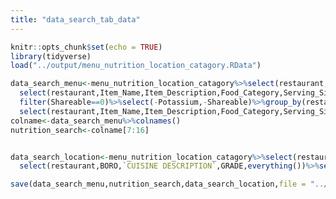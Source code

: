 ```yaml
---
title: "data_search_tab_data"
---
```


```r
knitr::opts_chunk$set(echo = TRUE)
library(tidyverse)
load("../output/menu_nutrition_location_catagory.RData")
```

```r
data_search_menu<-menu_nutrition_location_catagory%>%select(restaurant,menu)%>%unnest(menu)%>%
  select(restaurant,Item_Name,Item_Description,Food_Category,Serving_Size,Serving_Size_Unit,Calories:Dietary_Fiber,Shareable)%>%
  filter(Shareable==0)%>%select(-Potassium,-Shareable)%>%group_by(restaurant)%>%arrange(restaurant)%>%nest()%>%ungroup%>%mutate(restaurant_id=row_number())%>%group_by(restaurant)%>%unnest()%>%mutate(menu_id=row_number())%>%ungroup()%>%
  select(restaurant,Item_Name,Item_Description,Food_Category,Serving_Size:Dietary_Fiber)%>%mutate_at(c("restaurant","Food_Category"),as.factor)%>%select(restaurant,Food_Category,everything())
colname<-data_search_menu%>%colnames()
nutrition_search<-colname[7:16]


data_search_location<-menu_nutrition_location_catagory%>%select(restaurant,location)%>%unnest(location)%>%ungroup%>%
  select(restaurant,BORO,`CUISINE DESCRIPTION`,GRADE,everything())%>%select(-`INSPECTION DATE`,-SCORE)%>%mutate_at(c("restaurant","BORO","CUISINE DESCRIPTION","GRADE"),as.factor)

save(data_search_menu,nutrition_search,data_search_location,file = "../output/data_search.RData")

```




